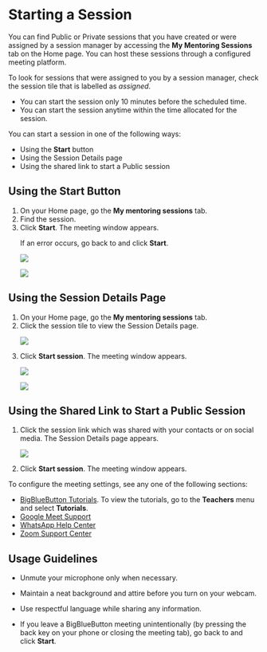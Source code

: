 
# Starting a Session 

You can find Public or Private sessions that you have created or were assigned by a session manager by accessing the **My Mentoring Sessions** tab on the Home page. You can host these sessions through a configured meeting platform.

<p>
    <Admonition type="tip">    
    <p>To look for sessions that were assigned to you by a session manager, check the session tile that is labelled as <i>assigned</i>.</p>
    </Admonition>
</p>

<Admonition type="note">
<ul>
<li>You can start the session only 10 minutes before the scheduled time.</li>
<li>You can start the session anytime within the time allocated for the session.</li>
</ul>
</Admonition>

You can start a session in one of the following ways:

* Using the **Start** button
* Using the Session Details page
* Using the shared link to start a Public session

## Using the Start Button

<ol>
<li>On your Home page, go the <b>My mentoring sessions</b> tab.</li>
<li>Find the session.</li>
<li>Click <b>Start</b>. The meeting window appears.
<p>
   <Admonition type="tip">    
   <p>If an error occurs, go back to <PartialExample mentored /> and click <b>Start</b>.</p>
   </Admonition>
</p>
   <Tabs>
   <TabItem value="created session" label="Session Created by the Mentor" default>
   <p>
      <img src={PortalStartButton} />
   </p>
   </TabItem>
   <TabItem value="assigned session" label="Session Assigned to the Mentor">
   <p>
      <img src={AssignedStartButton} />
   </p>
   </TabItem>
   </Tabs>
</li>
</ol>

## Using the Session Details Page

<ol>
<li>On your Home page, go the <b>My mentoring sessions</b> tab.</li>
<li>Click the session tile to view the Session Details page.
<p>
   <img src={PortalNewSession} />
</p>
</li>
<li>Click <b>Start session</b>. The meeting window appears.
   <Tabs>
   <TabItem value="created session" label="Session Created by the Mentor" default>
   <p>
      <img src={PortalStartSessionButton} />
   </p>
   </TabItem>
   <TabItem value="assigned session" label="Session Assigned to the Mentor">
   <p>
      <img src={AssignedStartSessionButton} />
   </p>
   </TabItem>
   </Tabs>
</li>
</ol>

## Using the Shared Link to Start a Public Session

<ol>
<li>Click the session link which was shared with your contacts or on social media. The Session Details page appears.
<p>
   <img src={PortalStartSessionButton} />
</p>
</li> 
<li>Click <b>Start session</b>. The meeting window appears.</li>
</ol>

<p>
   <Admonition type="info">    
   <p>To configure the meeting settings, see any one of the following sections:</p>
   <ul>
   <li><a href="https://bigbluebutton.org">BigBlueButton Tutorials</a>. To view the tutorials, go to the <b>Teachers</b> menu and select <b>Tutorials</b>.</li>
   <li><a href="https://support.google.com/">Google Meet Support</a></li>
   <li><a href="https://www.whatsapp.com/">WhatsApp Help Center</a></li>
   <li><a href="https://zoom.us/">Zoom Support Center</a></li>
   </ul>
   </Admonition>
</p>

## Usage Guidelines

- Unmute your microphone only when necessary.

- Maintain a neat background and attire before you turn on your webcam. 

- Use respectful language while sharing any information. 

- If you leave a BigBlueButton meeting unintentionally (by pressing the back key on your phone or closing the meeting tab), go back to <PartialExample mentored /> and click <b>Start</b>.
